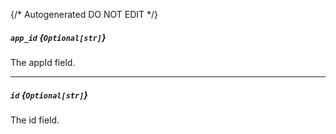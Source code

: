 {/* Autogenerated DO NOT EDIT  */}
##### `app_id` *{`Optional[str]`}*
The appId field.

---
##### `id` *{`Optional[str]`}*
The id field.

